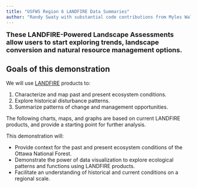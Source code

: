 ```yaml
---
title: "USFWS Region 6 LANDFIRE Data Summaries"
author: "Randy Swaty with substantial code contributions from Myles Walimaa"
---
```


<font size="4"> 
**These LANDFIRE-Powered Landscape Assessments allow users to start exploring trends, landscape conversion and natural resource management options. **

</font> 


## Goals of this demonstration

We will use [LANDFIRE](https://landfire.gov/){target="blank"} products to:

1. Characterize and map past and present ecosystem conditions.
2. Explore historical disturbance patterns.
3. Summarize patterns of change and management opportunities.


The following charts, maps, and graphs are based on current LANDFIRE products, and provide a starting point for further analysis.


This demonstration will:

* Provide context for the past and present ecosystem conditions of the Ottawa National Forest.
* Demonstrate the power of data visualization to explore ecological patterns and functions using LANDFIRE products.
* Facilitate an understanding of historical and current conditions on a regional scale.




